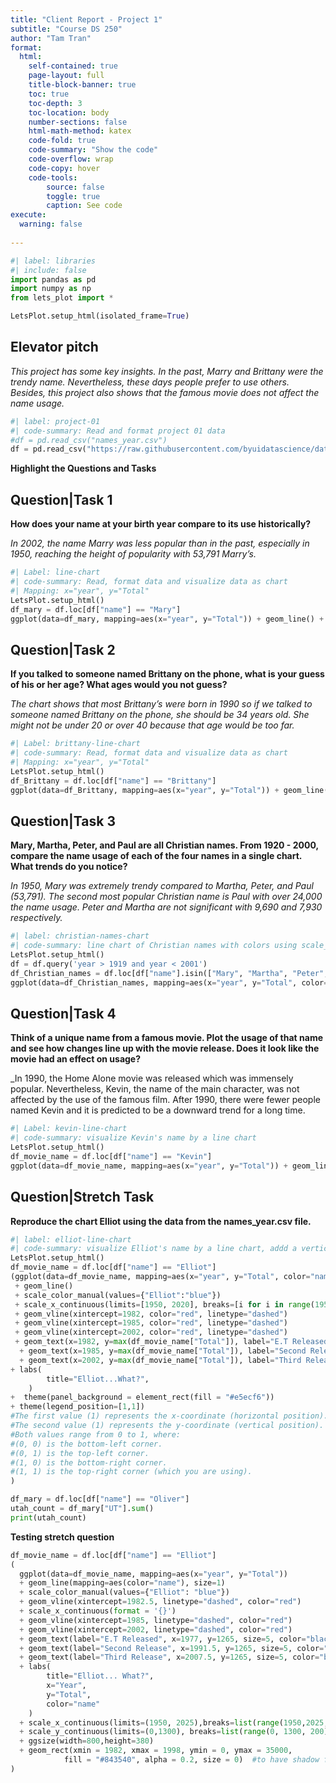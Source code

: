```yaml
---
title: "Client Report - Project 1"
subtitle: "Course DS 250"
author: "Tam Tran"
format:
  html:
    self-contained: true
    page-layout: full
    title-block-banner: true
    toc: true
    toc-depth: 3
    toc-location: body
    number-sections: false
    html-math-method: katex
    code-fold: true
    code-summary: "Show the code"
    code-overflow: wrap
    code-copy: hover
    code-tools:
        source: false
        toggle: true
        caption: See code
execute: 
  warning: false
    
---
```


```python
#| label: libraries
#| include: false
import pandas as pd
import numpy as np
from lets_plot import *

LetsPlot.setup_html(isolated_frame=True)
```


## Elevator pitch

_This project has some key insights. In the past, Marry and Brittany were the trendy name. Nevertheless, these days people prefer to use others. Besides, this project also shows that the famous movie does not affect the name usage._

```python
#| label: project-01
#| code-summary: Read and format project 01 data
#df = pd.read_csv("names_year.csv")
df = pd.read_csv("https://raw.githubusercontent.com/byuidatascience/data4names/master/data-raw/names_year/names_year.csv")

```

__Highlight the Questions and Tasks__

## Question|Task 1

__How does your name at your birth year compare to its use historically?__

_In 2002, the name Marry was less popular than in the past, especially in 1950, reaching the height of popularity with 53,791 Marry's._

```python
#| Label: line-chart
#| code-summary: Read, format data and visualize data as chart
#| Mapping: x="year", y="Total"
LetsPlot.setup_html()
df_mary = df.loc[df["name"] == "Mary"]
ggplot(data=df_mary, mapping=aes(x="year", y="Total")) + geom_line() + scale_x_continuous(format="d") + geom_vline(xintercept=2002, color="red", linetype="solid") + geom_text(x=2002, y=max(df_mary["Total"]), label="Birth Year", color="red", ha="center", va="bottom")

```

## Question|Task 2

__If you talked to someone named Brittany on the phone, what is your guess of his or her age? What ages would you not guess?__

_The chart shows that most Brittany's were born in 1990 so if we talked to someone named Brittany on the phone, she should be 34 years old. She might not be under 20 or over 40 because that age would be too far._

```python
#| Label: brittany-line-chart
#| code-summary: Read, format data and visualize data as chart
#| Mapping: x="year", y="Total"
LetsPlot.setup_html()
df_Brittany = df.loc[df["name"] == "Brittany"]
ggplot(data=df_Brittany, mapping=aes(x="year", y="Total")) + geom_line() + scale_x_continuous(format="d") + geom_vline(xintercept=1990, color="red", linetype="solid") + geom_text(x=1990, y=max(df_Brittany["Total"]), label="Brittany's Birth Year Guess", color="red", ha="center", va="bottom")
```

## Question|Task 3

__Mary, Martha, Peter, and Paul are all Christian names. From 1920 - 2000, compare the name usage of each of the four names in a single chart. What trends do you notice?__

_In 1950, Mary was extremely trendy compared to Martha, Peter, and Paul (53,791). The second most popular Christian name is Paul with over 24,000 the name usage. Peter and Martha are not significant with 9,690 and 7,930 respectively._

```python
#| label: christian-names-chart
#| code-summary: line chart of Christian names with colors using scale_color_manual
LetsPlot.setup_html()
df = df.query('year > 1919 and year < 2001')
df_Christian_names = df.loc[df["name"].isin(["Mary", "Martha", "Peter", "Paul"])]
ggplot(data=df_Christian_names, mapping=aes(x="year", y="Total", color="name")) + geom_line() + scale_color_manual(values={"Mary":"red", "Martha":"blue", "Peter":"green", "Paul":"yellow"}) + scale_x_continuous(format="d") 
```

## Question|Task 4

__Think of a unique name from a famous movie. Plot the usage of that name and see how changes line up with the movie release. Does it look like the movie had an effect on usage?__

_In 1990, the Home Alone movie was released which was immensely popular. Nevertheless, Kevin, the name of the main character, was not affected by the use of the famous film. After 1990, there were fewer people named Kevin and it is predicted to be a downward trend for a long time.

```python
#| Label: kevin-line-chart
#| code-summary: visualize Kevin's name by a line chart
LetsPlot.setup_html()
df_movie_name = df.loc[df["name"] == "Kevin"]
ggplot(data=df_movie_name, mapping=aes(x="year", y="Total")) + geom_line() + scale_x_continuous(format="d") + geom_vline(xintercept=1990, color="red", linetype="solid") + geom_text(x=1990, y=max(df_movie_name["Total"]), label="Movie's Year Released", color="red", ha="center", va="bottom")
```

## Question|Stretch Task

__Reproduce the chart Elliot using the data from the names_year.csv file.__

```python
#| label: elliot-line-chart
#| code-summary: visualize Elliot's name by a line chart, addd a vertical line at 1982, 1985, and 2002, and change the x-axis scale to be every 10 years
LetsPlot.setup_html()
df_movie_name = df.loc[df["name"] == "Elliot"]
(ggplot(data=df_movie_name, mapping=aes(x="year", y="Total", color="name"))
 + geom_line()
 + scale_color_manual(values={"Elliot":"blue"})
 + scale_x_continuous(limits=[1950, 2020], breaks=[i for i in range(1950, 2021, 10)], format="d")
 + geom_vline(xintercept=1982, color="red", linetype="dashed")
 + geom_vline(xintercept=1985, color="red", linetype="dashed")
 + geom_vline(xintercept=2002, color="red", linetype="dashed")
 + geom_text(x=1982, y=max(df_movie_name["Total"]), label="E.T Released", color="black", ha="center", va="bottom", size= 5,hjust = 1, vjust = 0)
  + geom_text(x=1985, y=max(df_movie_name["Total"]), label="Second Released", color="black", ha="center", va="bottom", size= 5, hjust = 0, vjust = 1)
  + geom_text(x=2002, y=max(df_movie_name["Total"]), label="Third Released", color="black", ha="center", va="bottom", size= 5, hjust = 0, vjust = 1)
+ labs(
        title="Elliot...What?",
    )
+  theme(panel_background = element_rect(fill = "#e5ecf6"))
+ theme(legend_position=[1,1])
#The first value (1) represents the x-coordinate (horizontal position).
#The second value (1) represents the y-coordinate (vertical position).
#Both values range from 0 to 1, where:
#(0, 0) is the bottom-left corner.
#(0, 1) is the top-left corner.
#(1, 0) is the bottom-right corner.
#(1, 1) is the top-right corner (which you are using).
)
```
```python
df_mary = df.loc[df["name"] == "Oliver"]
utah_count = df_mary["UT"].sum()
print(utah_count)
```

__Testing stretch question__
```python
df_movie_name = df.loc[df["name"] == "Elliot"]
(
  ggplot(data=df_movie_name, mapping=aes(x="year", y="Total"))
  + geom_line(mapping=aes(color="name"), size=1)
  + scale_color_manual(values={"Elliot": "blue"})
  + geom_vline(xintercept=1982.5, linetype="dashed", color="red")
  + scale_x_continuous(format = '{}')
  + geom_vline(xintercept=1985, linetype="dashed", color="red")
  + geom_vline(xintercept=2002, linetype="dashed", color="red")
  + geom_text(label="E.T Released", x=1977, y=1265, size=5, color="black")
  + geom_text(label="Second Release", x=1991.5, y=1265, size=5, color="black")
  + geom_text(label="Third Release", x=2007.5, y=1265, size=5, color="black")
  + labs(
        title="Elliot... What?",
        x="Year",
        y="Total",
        color="name"
    )
  + scale_x_continuous(limits=(1950, 2025),breaks=list(range(1950,2025, 10)), format = '{}', expand=[0])
  + scale_y_continuous(limits=(0,1300), breaks=list(range(0, 1300, 200)),format='{}')
  + ggsize(width=800,height=380)
  + geom_rect(xmin = 1982, xmax = 1998, ymin = 0, ymax = 35000, 
            fill = "#843540", alpha = 0.2, size = 0)  #to have shadow for task 2 (color the range of ages)
)
```